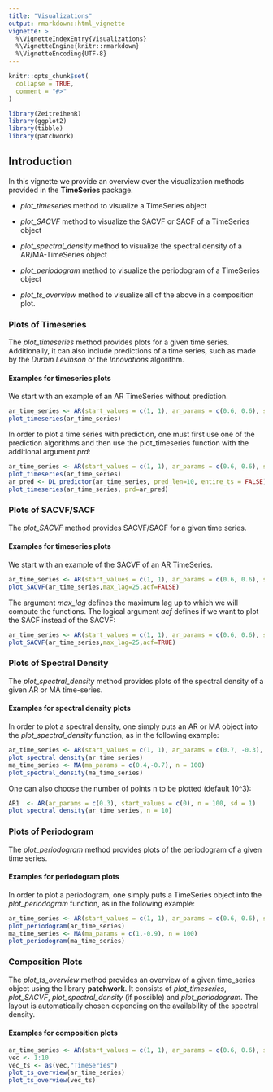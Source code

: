 ```yaml
---
title: "Visualizations"
output: rmarkdown::html_vignette
vignette: >
  %\VignetteIndexEntry{Visualizations}
  %\VignetteEngine{knitr::rmarkdown}
  %\VignetteEncoding{UTF-8}
---
```


```r
knitr::opts_chunk$set(
  collapse = TRUE,
  comment = "#>"
)
```

```r
library(ZeitreihenR)
library(ggplot2)
library(tibble)
library(patchwork)
```

## Introduction

In this vignette we provide an overview over the visualization methods provided in the **TimeSeries** package.

-   *plot_timeseries* method to visualize a TimeSeries object

-   *plot_SACVF* method to visualize the SACVF or SACF of a TimeSeries object

-   *plot_spectral_density* method to visualize the spectral density of a AR/MA-TimeSeries object
-   *plot_periodogram* method to visualize the periodogram of a TimeSeries object

-   *plot_ts_overview* method to visualize all of the above in a composition plot.

### Plots of Timeseries

The *plot_timeseries* method provides plots for a given time series. Additionally, it can also include predictions of a time series, such as made by the *Durbin Levinson* or the *Innovations* algorithm.

#### Examples for timeseries plots

We start with an example of an AR TimeSeries without prediction.

```r
ar_time_series <- AR(start_values = c(1, 1), ar_params = c(0.6, 0.6), sd = 1, n = 100)
plot_timeseries(ar_time_series)
```

In order to plot a time series with prediction, one must first use one of the prediction algorithms and then use the plot_timeseries function with the additional argument *prd*:

```r
ar_time_series <- AR(start_values = c(1, 1), ar_params = c(0.6, 0.6), sd = 1, n = 100)
plot_timeseries(ar_time_series) 
ar_pred <- DL_predictor(ar_time_series, pred_len=10, entire_ts = FALSE)
plot_timeseries(ar_time_series, prd=ar_pred)

```

### Plots of SACVF/SACF

The *plot_SACVF* method provides SACVF/SACF for a given time series. 

#### Examples for timeseries plots

We start with an example of the SACVF of an AR TimeSeries.

```r
ar_time_series <- AR(start_values = c(1, 1), ar_params = c(0.6, 0.6), sd = 1, n = 100)
plot_SACVF(ar_time_series,max_lag=25,acf=FALSE)
```

The argument *max_lag* defines the maximum lag up to which we will compute the functions. The logical argument *acf* defines if we want to plot the SACF instead of the SACVF:

```r
ar_time_series <- AR(start_values = c(1, 1), ar_params = c(0.6, 0.6), sd = 1, n = 100)
plot_SACVF(ar_time_series,max_lag=25,acf=TRUE)
```

### Plots of Spectral Density

The *plot_spectral_density* method provides plots of the spectral density of a given AR or MA time-series.

#### Examples for spectral density plots

In order to plot a spectral density, one simply puts an AR or MA object into the *plot_spectral_density* function, as in the following example:

```r
ar_time_series <- AR(start_values = c(1, 1), ar_params = c(0.7, -0.3), sd = 1, n = 100)
plot_spectral_density(ar_time_series)
ma_time_series <- MA(ma_params = c(0.4,-0.7), n = 100)
plot_spectral_density(ma_time_series)
```

One can also choose the number of points n to be plotted (default 10^3):

```r
AR1  <- AR(ar_params = c(0.3), start_values = c(0), n = 100, sd = 1)
plot_spectral_density(ar_time_series, n = 10)
```



### Plots of Periodogram

The *plot_periodogram* method provides plots of the periodogram of a given time series.

#### Examples for periodogram plots

In order to plot a periodogram, one simply puts a TimeSeries object into the *plot_periodogram* function, as in the following example:

```r
ar_time_series <- AR(start_values = c(1, 1), ar_params = c(0.6, 0.6), sd = 1, n = 100)
plot_periodogram(ar_time_series)
ma_time_series <- MA(ma_params = c(1,-0.9), n = 100)
plot_periodogram(ma_time_series)
```

### Composition Plots
The *plot_ts_overview* method provides an overview of a given time_series object using the library **patchwork**. It consists of *plot_timeseries*, *plot_SACVF*, *plot_spectral_density* (if possible) and *plot_periodogram*. The layout is automatically chosen depending on the availability of the spectral density.


#### Examples for composition plots


```r
ar_time_series <- AR(start_values = c(1, 1), ar_params = c(0.6, 0.6), sd = 1, n = 100)
vec <- 1:10
vec_ts <- as(vec,"TimeSeries")
plot_ts_overview(ar_time_series)
plot_ts_overview(vec_ts)
```
